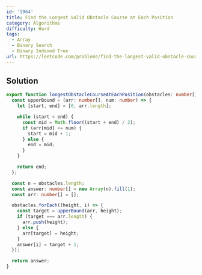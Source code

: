 ```yaml
---
id: '1964'
title: Find the Longest Valid Obstacle Course at Each Position
category: Algorithms
difficulty: Hard
tags:
  - Array
  - Binary Search
  - Binary Indexed Tree
url: https://leetcode.com/problems/find-the-longest-valid-obstacle-course-at-each-position
---
```


## Solution

```typescript filename="solution.ts" copy
export function longestObstacleCourseAtEachPosition(obstacles: number[]): number[] {
  const upperBound = (arr: number[], num: number) => {
    let [start, end] = [0, arr.length];

    while (start < end) {
      const mid = Math.floor((start + end) / 2);
      if (arr[mid] <= num) {
        start = mid + 1;
      } else {
        end = mid;
      }
    }

    return end;
  };

  const n = obstacles.length;
  const answer: number[] = new Array(n).fill(1);
  const arr: number[] = [];

  obstacles.forEach((height, i) => {
    const target = upperBound(arr, height);
    if (target === arr.length) {
      arr.push(height);
    } else {
      arr[target] = height;
    }
    answer[i] = target + 1;
  });

  return answer;
}
```
